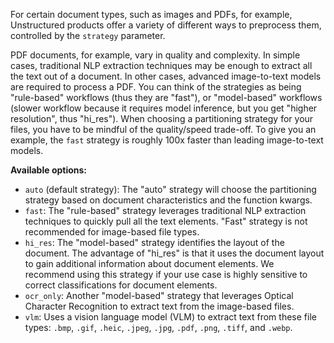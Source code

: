 
For certain document types, such as images and PDFs, for example, Unstructured products offer a variety of different
ways to preprocess them, controlled by the `strategy` parameter.

PDF documents, for example, vary in quality and complexity. In simple cases, traditional NLP extraction techniques may
be enough to extract all the text out of a document. In other cases, advanced image-to-text models are required
to process a PDF. You can think of the strategies as being "rule-based" workflows (thus they are "fast"), or
"model-based" workflows (slower workflow because it requires model inference, but you get "higher resolution", thus "hi_res").
When choosing a partitioning strategy for your files, you have to be mindful of the quality/speed trade-off.
To give you an example, the `fast` strategy is roughly 100x faster than leading image-to-text models.

**Available options:**

*   `auto` (default strategy): The "auto" strategy will choose the partitioning strategy based on document characteristics and the function kwargs.
*   `fast`:  The "rule-based" strategy leverages traditional NLP extraction techniques to quickly pull all the text elements. "Fast" strategy is not recommended for image-based file types.
*   `hi_res`: The "model-based" strategy identifies the layout of the document. The advantage of "hi_res" is that it uses the document layout to gain additional information about document elements. We recommend using this strategy if your use case is highly sensitive to correct classifications for document elements.
*   `ocr_only`: Another "model-based" strategy that leverages Optical Character Recognition to extract text from the image-based files.
*   `vlm`: Uses a vision language model (VLM) to extract text from these file types: `.bmp`, `.gif`, `.heic`, `.jpeg`, `.jpg`, `.pdf`, `.png`, `.tiff`, and `.webp`.